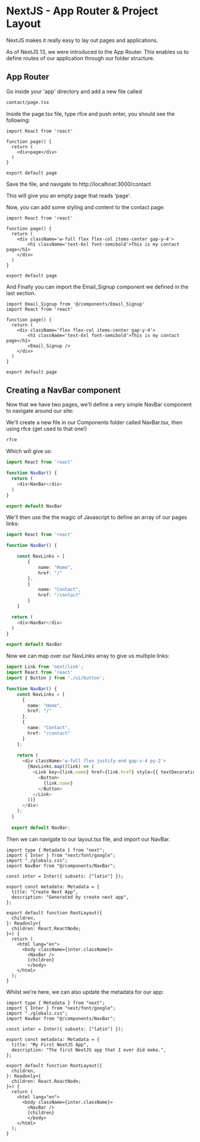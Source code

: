 # NextJS - App Router & Project Layout

NextJS makes it really easy to lay out pages and applications.

As of NextJS 13, we were introduced to the App Router. This enables us to define routes of our application through our folder structure.

## App Router

Go inside your 'app' directory and add a new file called

```sh copy
contact/page.tsx
```

Inside the page.tsx file, type rfce and push enter, you should see the following:

```tsx filename="/app/contact/page.tsx"
import React from 'react'

function page() {
  return (
    <div>page</div>
  )
}

export default page
```

Save the file, and navigate to http://localhost:3000/contact

This will give you an empty page that reads 'page'.

Now, you can add some styling and content to the contact page:


```tsx filename="/app/contact/page.tsx"
import React from 'react'

function page() {
  return (
    <div className='w-full flex flex-col items-center gap-y-4'>
        <h1 className='text-6xl font-semibold'>This is my contact page</h1>
    </div>
  )
}

export default page
```
And Finally you can import the Email_Signup component we defined in the last section.

```tsx filename="/app/contact/page.tsx"
import Email_Signup from '@/components/Email_Signup'
import React from 'react'

function page() {
  return (
    <div className='flex flex-col items-center gap-y-4'>
        <h1 className='text-6xl font-semibold'>This is my contact page</h1>
        <Email_Signup />
    </div>
  )
}

export default page
```

## Creating a NavBar component

Now that we have two pages, we'll define a very simple NavBar component to navigate around our site:

We'll create a new file in our Components folder called NavBar.tsx, then using rfce (get used to that one!)

```ts filename="/app/components/NavBar.tsx"
rfce
```

Which will give us:

```ts filename="/app/components/NavBar.tsx"
import React from 'react'

function NavBar() {
  return (
    <div>NavBar</div>
  )
}

export default NavBar
```

We'll then use the the magic of Javascript to define an array of our pages links:

```ts filename="/app/components/NavBar.tsx"
import React from 'react'

function NavBar() {

    const NavLinks = [
        {
            name: "Home",
            href: "/" 
        },
        {
            name: "Contact",
            href: "/contact" 
        }
    ]

  return (
    <div>NavBar</div>
  )
}

export default NavBar
```

Now we can map over our NavLinks array to give us multiple links:


```ts filename="/app/components/NavBar.tsx" copy
import Link from 'next/link';
import React from 'react'
import { Button } from './ui/button';

function NavBar() {
    const NavLinks = [
      {
        name: "Home",
        href: "/" 
      },
      {
        name: "Contact",
        href: "/contact" 
      }
    ];
  
    return (
      <div className='w-full flex justify-end gap-x-4 py-2'>
        {NavLinks.map((link) => (
          <Link key={link.name} href={link.href} style={{ textDecoration: 'none' }}>
            <Button>
              {link.name}
            </Button>
          </Link>
        ))}
      </div>
    );
  }
  
  export default NavBar;
  ```

Then we can navigate to our layout.tsx file, and import our NavBar.

```tsx filename="/app/layout.tsx" {4, 21} copy
import type { Metadata } from "next";
import { Inter } from "next/font/google";
import "./globals.css";
import NavBar from "@/components/NavBar";

const inter = Inter({ subsets: ["latin"] });

export const metadata: Metadata = {
  title: "Create Next App",
  description: "Generated by create next app",
};

export default function RootLayout({
  children,
}: Readonly<{
  children: React.ReactNode;
}>) {
  return (
    <html lang="en">
      <body className={inter.className}>
        <NavBar />
        {children}
        </body>
    </html>
  );
}
```


Whilst we're here, we can also update the metadata for our app:

```tsx filename="/app/layout.tsx" {9, 10} copy
import type { Metadata } from "next";
import { Inter } from "next/font/google";
import "./globals.css";
import NavBar from "@/components/NavBar";

const inter = Inter({ subsets: ["latin"] });

export const metadata: Metadata = {
  title: "My First NextJS App",
  description: "The first NextJS app that I ever did make.",
};

export default function RootLayout({
  children,
}: Readonly<{
  children: React.ReactNode;
}>) {
  return (
    <html lang="en">
      <body className={inter.className}>
        <NavBar />
        {children}
        </body>
    </html>
  );
}
```
